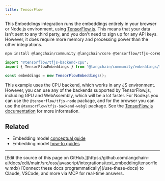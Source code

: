 ```yaml
---
title: TensorFlow
---
```


This Embeddings integration runs the embeddings entirely in your browser or Node.js environment, using [TensorFlow.js](https://www.tensorflow.org/js). This means that your data isn't sent to any third party, and you don't need to sign up for any API keys. However, it does require more memory and processing power than the other integrations.

```bash npm
npm install @langchain/community @langchain/core @tensorflow/tfjs-core@3.6.0 @tensorflow/tfjs-converter@3.6.0 @tensorflow-models/universal-sentence-encoder@1.3.3 @tensorflow/tfjs-backend-cpu
```
```typescript
import "@tensorflow/tfjs-backend-cpu";
import { TensorFlowEmbeddings } from "@langchain/community/embeddings/tensorflow";

const embeddings = new TensorFlowEmbeddings();
```

This example uses the CPU backend, which works in any JS environment. However, you can use any of the backends supported by TensorFlow.js, including GPU and WebAssembly, which will be a lot faster. For Node.js you can use the `@tensorflow/tfjs-node` package, and for the browser you can use the `@tensorflow/tfjs-backend-webgl` package. See the [TensorFlow.js documentation](https://www.tensorflow.org/js/guide/platform_environment) for more information.

## Related

- Embedding model [conceptual guide](/oss/javascript/integrations/text_embedding)
- Embedding model [how-to guides](/oss/javascript/integrations/text_embedding)

---

<Callout icon="pen-to-square" iconType="regular">
    [Edit the source of this page on GitHub.](https://github.com/langchain-ai/docs/edit/main/src/oss/javascript/integrations/text_embedding/tensorflow.mdx)
</Callout>
<Tip icon="terminal" iconType="regular">
    [Connect these docs programmatically](/use-these-docs) to Claude, VSCode, and more via MCP for    real-time answers.
</Tip>
